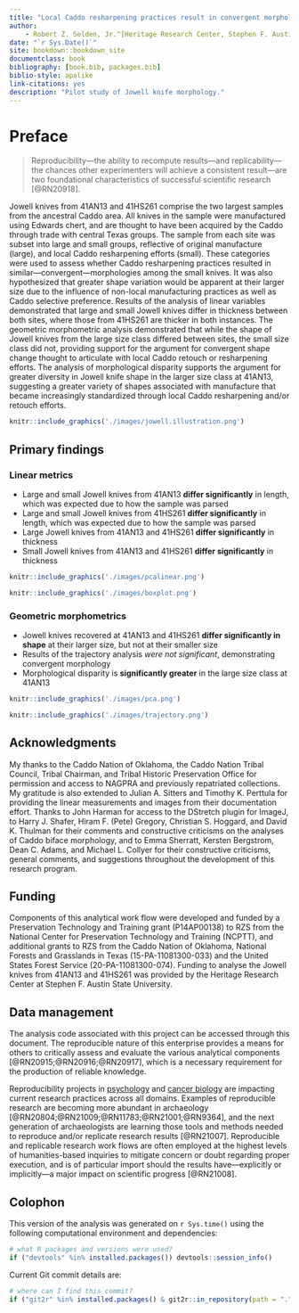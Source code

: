 ```yaml
--- 
title: "Local Caddo resharpening practices result in convergent morphologies for Jowell knives from 41AN13 and 41HS261"
author: 
    - Robert Z. Selden, Jr.^[Heritage Research Center, Stephen F. Austin State University; Department of Biology, Stephen F. Austin State University; and Cultural Heritage Department, Jean Monnet University, zselden@sfasu.edu]
date: "`r Sys.Date()`"
site: bookdown::bookdown_site
documentclass: book
bibliography: [book.bib, packages.bib]
biblio-style: apalike
link-citations: yes
description: "Pilot study of Jowell knife morphology."
---
```


# Preface {-}

>Reproducibility---the ability to recompute results---and replicability---the chances other experimenters will achieve a consistent result---are two foundational characteristics of successful scientific research [@RN20918].

Jowell knives from 41AN13 and 41HS261 comprise the two largest samples from the ancestral Caddo area. All knives in the sample were manufactured using Edwards chert, and are thought to have been acquired by the Caddo through trade with central Texas groups. The sample from each site was subset into large and small groups, reflective of original manufacture (large), and local Caddo resharpening efforts (small). These categories were used to assess whether Caddo resharpening practices resulted in similar---convergent---morphologies among the small knives. It was also hypothesized that greater shape variation would be apparent at their larger size due to the influence of non-local manufacturing practices as well as Caddo selective preference. Results of the analysis of linear variables demonstrated that large and small Jowell knives differ in thickness between both sites, where those from 41HS261 are thicker in both instances. The geometric morphometric analysis demonstrated that while the shape of Jowell knives from the large size class differed between sites, the small size class did not, providing support for the argument for convergent shape change thought to articulate with local Caddo retouch or resharpening efforts. The analysis of morphological disparity supports the argument for greater diversity in Jowell knife shape in the larger size class at 41AN13, suggesting a greater variety of shapes associated with manufacture that became increasingly standardized through local Caddo resharpening and/or retouch efforts.

```r
knitr::include_graphics('./images/jowell.illustration.png')
```

## Primary findings

### Linear metrics

 -    Large and small Jowell knives from 41AN13 **differ significantly** in length, which was expected due to how the sample was parsed
 -    Large and small Jowell knives from 41HS261 **differ significantly** in length, which was expected due to how the sample was parsed
 -    Large Jowell knives from 41AN13 and 41HS261 **differ significantly** in thickness
 -    Small Jowell knives from 41AN13 and 41HS261 **differ significantly** in thickness

```r
knitr::include_graphics('./images/pcalinear.png')
```

```r
knitr::include_graphics('./images/boxplot.png')
```

### Geometric morphometrics

  -   Jowell knives recovered at 41AN13 and 41HS261 **differ significantly in shape** at their larger size, but not at their smaller size
  -   Results of the trajectory analysis _were not significant_, demonstrating convergent morphology
  -   Morphological disparity is **significantly greater** in the large size class at 41AN13

```r
knitr::include_graphics('./images/pca.png')
```

```r
knitr::include_graphics('./images/trajectory.png')
```

## Acknowledgments

My thanks to the Caddo Nation of Oklahoma, the Caddo Nation Tribal Council, Tribal Chairman, and Tribal Historic Preservation Office for permission and access to NAGPRA and previously repatriated collections. My gratitude is also extended to Julian A. Sitters and Timothy K. Perttula for providing the linear measurements and images from their documentation effort. Thanks to John Harman for access to the DStretch plugin for ImageJ, to Harry J. Shafer, Hiram F. (Pete) Gregory, Christian S. Hoggard, and David K. Thulman for their comments and constructive criticisms on the analyses of Caddo biface morphology, and to Emma Sherratt, Kersten Bergstrom, Dean C. Adams, and Michael L. Collyer for their constructive criticisms, general comments, and suggestions throughout the development of this research program.

## Funding

Components of this analytical work flow were developed and funded by a Preservation Technology and Training grant (P14AP00138) to RZS from the National Center for Preservation Technology and Training (NCPTT), and additional grants to RZS from the Caddo Nation of Oklahoma, National Forests and Grasslands in Texas (15-PA-11081300-033) and the United States Forest Service (20-PA-11081300-074). Funding to analyse the Jowell knives from 41AN13 and 41HS261 was provided by the Heritage Research Center at Stephen F. Austin State University.

## Data management

The analysis code associated with this project can be accessed through this document. The reproducible nature of this enterprise provides a means for others to critically assess and evaluate the various analytical components [@RN20915;@RN20916;@RN20917], which is a necessary requirement for the production of reliable knowledge.

Reproducibility projects in [psychology](https://osf.io/ezcuj/) and [cancer biology](https://www.cos.io/rpcb) are impacting current research practices across all domains. Examples of reproducible research are becoming more abundant in archaeology [@RN20804;@RN21009;@RN11783;@RN21001;@RN9364], and the next generation of archaeologists are learning those tools and methods needed to reproduce and/or replicate research results [@RN21007]. Reproducible and replicable research work flows are often employed at the highest levels of humanities-based inquiries to mitigate concern or doubt regarding proper execution, and is of particular import should the results have---explicitly or implicitly---a major impact on scientific progress [@RN21008].

## Colophon

This version of the analysis was generated on `r Sys.time()` using the following computational environment and dependencies: 

```r
# what R packages and versions were used?
if ("devtools" %in% installed.packages()) devtools::session_info()
```

Current Git commit details are:

```r
# where can I find this commit? 
if ("git2r" %in% installed.packages() & git2r::in_repository(path = ".")) git2r::repository(here::here())  
```

